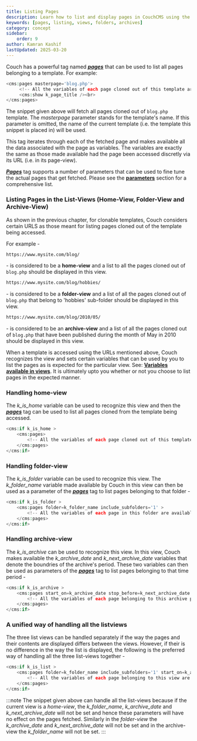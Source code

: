 ```yaml
---
title: Listing Pages
description: Learn how to list and display pages in CouchCMS using the pages tag
keywords: [pages, listing, views, folders, archives]
category: concept
sidebar:
    order: 9
author: Kamran Kashif
lastUpdated: 2025-03-20
---
```


Couch has a powerful tag named [__*pages*__](../../tags-reference/pages/) that can be used to list all pages belonging to a template.
For example:

```php
<cms:pages masterpage='blog.php'>
     <!-- All the variables of each page cloned out of this template are available here -->
     <cms:show k_page_title /><br>
</cms:pages>
```

The snippet given above will fetch all pages cloned out of `blog.php` template.
The _masterpage_ parameter stands for the template's name. If this parameter is omitted, the name of the current template (i.e. the template this snippet is placed in) will be used.

This tag iterates through each of the fetched page and makes available all the data associated with the page as variables. The variables are exactly the same as those made available had the page been accessed discretly via its URL (i.e. in its page-view).

[__*Pages*__](../../tags-reference/pages/) tag supports a number of parameters that can be used to fine tune the actual pages that get fetched.
Please see the [**parameters**](../../tags-reference/pages/#parameters) section for a comprehensive list.

### Listing Pages in the List-Views (Home-View, Folder-View and Archive-View)

As shown in the previous chapter, for clonable templates, Couch considers certain URLS as those meant for listing pages cloned out of the template being accessed.

For example -
```txt
https://www.mysite.com/blog/
```
\- is considered to be a **home-view** and a list to all the pages cloned out of `blog.php` should be displayed in this view.

```txt
https://www.mysite.com/blog/hobbies/
```
\- is considered to be a **folder-view** and a list of all the pages cloned out of `blog.php` that belong to 'hobbies' sub-folder should be displayed in this view.

```txt
https://www.mysite.com/blog/2010/05/
```
\- is considered to be an **archive-view** and a list of all the pages cloned out of `blog.php` that have been published during the month of May in 2010 should be displayed in this view.

When a template is accessed using the URLs mentioned above, Couch recognizes the view and sets certain variables that can be used by you to list the pages as is expected for the particular view.
See: [**Variables available in views**](../variables-in-views/).
It is ultimately upto you whether or not you choose to list pages in the expected manner.

### Handling home-view

The _k_is_home_ variable can be used to recognize this view and then the [__*pages*__](../../tags-reference/pages/) tag can be used to list all pages cloned from the template being accessed.

```php
<cms:if k_is_home >
    <cms:pages>
        <!-- All the variables of each page cloned out of this template are available here -->
    </cms:pages>
</cms:if>
```

### Handling folder-view

The _k_is_folder_ variable can be used to recognize this view. The _k_folder_name_ variable made available by Couch in this view can then be used as a parameter of the [__*pages*__](../../tags-reference/pages/) tag to list pages belonging to that folder -

```php
<cms:if k_is_folder >
    <cms:pages folder=k_folder_name include_subfolders='1' >
        <!-- All the variables of each page in this folder are available here -->
    </cms:pages>
</cms:if>
```

### Handling archive-view

The _k_is_archive_ can be used to recognize this view. In this view, Couch makes available the _k_archive_date_ and _k_next_archive_date_ variables that denote the boundries of the archive's period. These two variables can then be used as parameters of the [__*pages*__](../../tags-reference/pages/) tag to list pages belonging to that time period -

```php
<cms:if k_is_archive >
    <cms:pages start_on=k_archive_date stop_before=k_next_archive_date >
        <!-- All the variables of each page belonging to this archive period are available here -->
    </cms:pages>
</cms:if>
```

### A unified way of handling all the listviews

The three list views can be handled separately if the way the pages and their contents are displayed differs between the views. However, if their is no difference in the way the list is displayed, the following is the preferred way of handling all the three list-views together -

```php
<cms:if k_is_list >
    <cms:pages folder=k_folder_name include_subfolders='1' start_on=k_archive_date stop_before=k_next_archive_date >
        <!-- All the variables of each page belonging to this view are available here -->
    </cms:pages>
</cms:if>
```

:::note
The snippet given above can handle all the list-views because if the current view is a _home-view_, the _k_folder_name_, _k_archive_date_ and _k_next_archive_date_ will not be set and hence these parameters will have no effect on the pages fetched. Similarly in the _folder-view_ the _k_archive_date_ and _k_next_archive_date_ will not be set and in the archive-view the _k_folder_name_ will not be set.
:::
